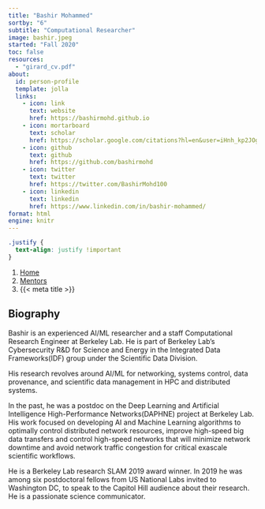 ```yaml
---
title: "Bashir Mohammed"
sortby: "6"
subtitle: "Computational Researcher"
image: bashir.jpeg
started: "Fall 2020"
toc: false
resources: 
  - "girard_cv.pdf"
about:
  id: person-profile
  template: jolla
  links:
    - icon: link
      text: website
      href: https://bashirmohd.github.io
    - icon: mortarboard
      text: scholar
      href: https://scholar.google.com/citations?hl=en&user=iHnh_kp2JOgC
    - icon: github
      text: github
      href: https://github.com/bashirmohd
    - icon: twitter
      text: twitter
      href: https://twitter.com/BashirMohd100
    - icon: linkedin
      text: linkedin
      href: https://www.linkedin.com/in/bashir-mohammed/
format: html
engine: knitr
---
```


```css
.justify {
  text-align: justify !important
}
```


```{=html}
<nav aria-label="breadcrumb">
  <ol class="breadcrumb">
    <li class="breadcrumb-item"><a href="../../index.html">Home</a></li>
    <li class="breadcrumb-item"><a href="../../mentors.html">Mentors</a></li>
    <li class="breadcrumb-item active" aria-current="page">{{< meta title >}}</li>
  </ol>
</nav>
```

:::{#person-profile}
:::

::: {.justify}

## Biography
Bashir is an experienced AI/ML researcher and a staff Computational Research Engineer at Berkeley Lab. He is part of Berkeley Lab's Cybersecurity R&D for Science and Energy in the Integrated Data Frameworks(IDF) group under the Scientific Data Division.

His research revolves around AI/ML for networking, systems control, data provenance, and scientific data management in HPC and distributed systems.

In the past, he was a postdoc on the Deep Learning and Artificial Intelligence High-Performance Networks(DAPHNE) project at Berkeley Lab. His work focused on developing AI and Machine Learning algorithms to optimally control distributed network resources, improve high-speed big data transfers and control high-speed networks that will minimize network downtime and avoid network traffic congestion for critical exascale scientific workflows.

He is a Berkeley Lab research SLAM 2019 award winner. In 2019 he was among six postdoctoral fellows from US National Labs invited to Washington DC, to speak to the Capitol Hill audience about their research. He is a passionate science communicator.
:::